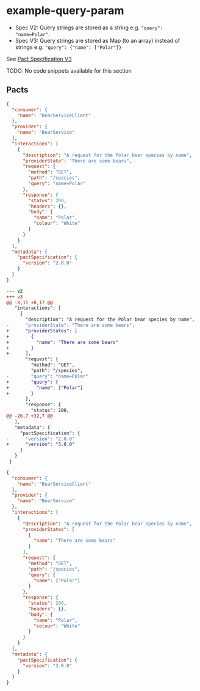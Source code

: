 
# example-query-param

- Spec V2: Query strings are stored as a string e.g. `"query": "name=Polar"`.
- Spec V3: Query strings are stored as Map (to an array) instead of strings e.g. `"query": {"name": ["Polar"]}`

See [Pact Specification V3](https://github.com/pact-foundation/pact-specification/tree/version-3)

<Tabs>
<TabItem value="None available" label="None available">

TODO: No code snippets available for this section

</TabItem>
</Tabs>

## Pacts

<Tabs>
<TabItem value="v2" label="v2">

```json
{
  "consumer": {
    "name": "BearServiceClient"
  },
  "provider": {
    "name": "BearService"
  },
  "interactions": [
    {
      "description": "A request for the Polar bear species by name",
      "providerState": "There are some bears",
      "request": {
        "method": "GET",
        "path": "/species",
        "query": "name=Polar"
      },
      "response": {
        "status": 200,
        "headers": {},
        "body": {
          "name": "Polar",
          "colour": "White"
        }
      }
    }
  ],
  "metadata": {
    "pactSpecification": {
      "version": "2.0.0"
    }
  }
}
```

</TabItem>

<TabItem value="v2-v3 diff" label="v2-v3 diff">

```diff
--- v2
+++ v3
@@ -8,11 +8,17 @@
   "interactions": [
     {
       "description": "A request for the Polar bear species by name",
-      "providerState": "There are some bears",
+      "providerStates": [
+        {
+          "name": "There are some bears"
+        }
+      ],
       "request": {
         "method": "GET",
         "path": "/species",
-        "query": "name=Polar"
+        "query": {
+          "name": ["Polar"]
+        }
       },
       "response": {
         "status": 200,
@@ -26,7 +32,7 @@
   ],
   "metadata": {
     "pactSpecification": {
-      "version": "2.0.0"
+      "version": "3.0.0"
     }
   }
 }
```

</TabItem>

<TabItem value="v3" label="v3">

```json
{
  "consumer": {
    "name": "BearServiceClient"
  },
  "provider": {
    "name": "BearService"
  },
  "interactions": [
    {
      "description": "A request for the Polar bear species by name",
      "providerStates": [
        {
          "name": "There are some bears"
        }
      ],
      "request": {
        "method": "GET",
        "path": "/species",
        "query": {
          "name": ["Polar"]
        }
      },
      "response": {
        "status": 200,
        "headers": {},
        "body": {
          "name": "Polar",
          "colour": "White"
        }
      }
    }
  ],
  "metadata": {
    "pactSpecification": {
      "version": "3.0.0"
    }
  }
}
```

</TabItem>

</Tabs>
